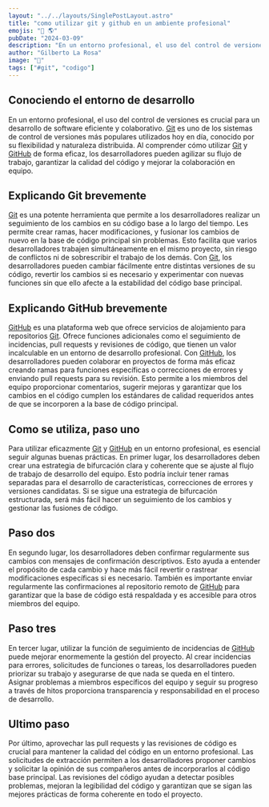---
layout: "../../layouts/SinglePostLayout.astro"
title: "como utilizar git y github en un ambiente profesional"
emojis: "📣 🌎"
pubDate: "2024-03-09"
description: "En un entorno profesional, el uso del control de versiones es crucial para un desarrollo de software eficiente y colaborativo."
author: "Gilberto La Rosa"
image: "🔀"
tags: ["#git", "codigo"]
---

## Conociendo el entorno de desarrollo

En un entorno profesional, el uso del control de versiones es crucial para un desarrollo de software eficiente y colaborativo. [Git](https://git-scm.com/book/es/v2/Inicio---Sobre-el-Control-de-Versiones-Acerca-del-Control-de-Versiones) es uno de los sistemas de control de versiones más populares utilizados hoy en día, conocido por su flexibilidad y naturaleza distribuida. Al comprender cómo utilizar [Git](https://git-scm.com/book/es/v2/Inicio---Sobre-el-Control-de-Versiones-Acerca-del-Control-de-Versiones) y [GitHub](https://docs.github.com/es/get-started) de forma eficaz, los desarrolladores pueden agilizar su flujo de trabajo, garantizar la calidad del código y mejorar la colaboración en equipo.

## Explicando Git brevemente

[Git](https://git-scm.com/book/es/v2/Inicio---Sobre-el-Control-de-Versiones-Acerca-del-Control-de-Versiones) es una potente herramienta que permite a los desarrolladores realizar un seguimiento de los cambios en su código base a lo largo del tiempo. Les permite crear ramas, hacer modificaciones, y fusionar los cambios de nuevo en la base de código principal sin problemas. Esto facilita que varios desarrolladores trabajen simultáneamente en el mismo proyecto, sin riesgo de conflictos ni de sobrescribir el trabajo de los demás. Con [Git](https://git-scm.com/book/es/v2/Inicio---Sobre-el-Control-de-Versiones-Acerca-del-Control-de-Versiones), los desarrolladores pueden cambiar fácilmente entre distintas versiones de su código, revertir los cambios si es necesario y experimentar con nuevas funciones sin que ello afecte a la estabilidad del código base principal.

## Explicando GitHub brevemente

[GitHub](https://docs.github.com/es/get-started) es una plataforma web que ofrece servicios de alojamiento para repositorios [Git](https://git-scm.com/book/es/v2/Inicio---Sobre-el-Control-de-Versiones-Acerca-del-Control-de-Versiones). Ofrece funciones adicionales como el seguimiento de incidencias, pull requests y revisiones de código, que tienen un valor incalculable en un entorno de desarrollo profesional. Con [GitHub](https://docs.github.com/es/get-started), los desarrolladores pueden colaborar en proyectos de forma más eficaz creando ramas para funciones específicas o correcciones de errores y enviando pull requests para su revisión. Esto permite a los miembros del equipo proporcionar comentarios, sugerir mejoras y garantizar que los cambios en el código cumplen los estándares de calidad requeridos antes de que se incorporen a la base de código principal.

## Como se utiliza, paso uno

Para utilizar eficazmente [Git](https://git-scm.com/book/es/v2/Inicio---Sobre-el-Control-de-Versiones-Acerca-del-Control-de-Versiones) y [GitHub](https://docs.github.com/es/get-started) en un entorno profesional, es esencial seguir algunas buenas prácticas. En primer lugar, los desarrolladores deben crear una estrategia de bifurcación clara y coherente que se ajuste al flujo de trabajo de desarrollo del equipo. Esto podría incluir tener ramas separadas para el desarrollo de características, correcciones de errores y versiones candidatas. Si se sigue una estrategia de bifurcación estructurada, será más fácil hacer un seguimiento de los cambios y gestionar las fusiones de código.

## Paso dos

En segundo lugar, los desarrolladores deben confirmar regularmente sus cambios con mensajes de confirmación descriptivos. Esto ayuda a entender el propósito de cada cambio y hace más fácil revertir o rastrear modificaciones específicas si es necesario. También es importante enviar regularmente las confirmaciones al repositorio remoto de [GitHub](https://docs.github.com/es/get-started) para garantizar que la base de código está respaldada y es accesible para otros miembros del equipo.

## Paso tres

En tercer lugar, utilizar la función de seguimiento de incidencias de [GitHub](https://docs.github.com/es/get-started) puede mejorar enormemente la gestión del proyecto. Al crear incidencias para errores, solicitudes de funciones o tareas, los desarrolladores pueden priorizar su trabajo y asegurarse de que nada se queda en el tintero. Asignar problemas a miembros específicos del equipo y seguir su progreso a través de hitos proporciona transparencia y responsabilidad en el proceso de desarrollo.

## Ultimo paso

Por último, aprovechar las pull requests y las revisiones de código es crucial para mantener la calidad del código en un entorno profesional. Las solicitudes de extracción permiten a los desarrolladores proponer cambios y solicitar la opinión de sus compañeros antes de incorporarlos al código base principal. Las revisiones del código ayudan a detectar posibles problemas, mejoran la legibilidad del código y garantizan que se sigan las mejores prácticas de forma coherente en todo el proyecto.
